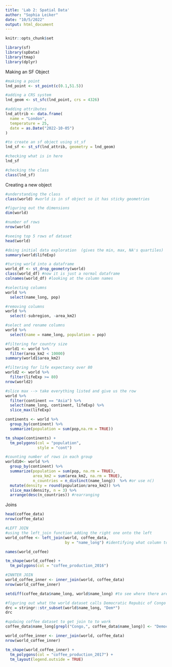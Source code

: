 ```yaml
---
title: 'Lab 2: Spatial Data'
author: "Sophia Leiker"
date: "10/5/2022"
output: html_document
---
```


```r
knitr::opts_chunk$set

library(sf)
library(spData)
library(tmap)
library(dplyr)

```

Making an SF Object
```r
#making a point
lnd_point <- st_point(c(0.1,51.5))

#adding a CRS system
lnd_geom <- st_sfc(lnd_point, crs = 4326)

#adding attributes
lnd_attrib <- data.frame(
  name = "London",
  temperature = 25,
  date = as.Date("2022-10-05")
)

#to create an sf object using st_sf
lnd_sf <- st_sf(lnd_attrib, geometry = lnd_geom)

#checking what is in here
lnd_sf

#checking the class
class(lnd_sf)

```

Creating a new object
```r
#understanding the class
class(world) #world is in sf object so it has sticky geometries

#figuring out the dimensions
dim(world) 

#number of rows
nrow(world)

#seeing top 5 rows of dataset
head(world)

#doing initial data exploration  (gives the min, max, NA's quartiles)
summary(world$lifeExp)

#turing world into a dataframe
world_df <- st_drop_geometry(world)
class(world_df) #now it is just a normal dataframe 
colnames(world_df) #looking at the column names

#selecting columns
world %>% 
  select(name_long, pop)

#removing columns
world %>% 
  select(-subregion, -area_km2)

#select and rename columns
world %>% 
  select(name = name_long, population = pop)

#filtering for country size
world1 <- world %>% 
  filter(area_km2 < 10000)
summary(world1$area_km2)

#filtering for life expectancy over 80
world2 <- world %>% 
  filter(lifeExp >= 80)
nrow(world2)

#slice max --> take everything listed and give us the row 
world %>% 
  filter(continent == "Asia") %>% 
  select(name_long, continent, lifeExp) %>% 
  slice_max(lifeExp)

continents <- world %>% 
  group_by(continent) %>% 
  summarize(population = sum(pop,na.rm = TRUE))

tm_shape(continents) +
  tm_polygons(col = "population",
              style = "cont")

#counting number of rows in each group
world10<- world %>% 
  group_by(continent) %>% 
  summarize(population = sum(pop, na.rm = TRUE),
            area_km2 = sum(area_km2, na.rm = TRUE),
            n_countries = n_distinct(name_long))  %>% #or use n()
  mutate(density = round(population/area_km2)) %>% 
  slice_max(density, n = 3) %>% 
  arrange(desc(n_countries)) #rearranging 

```


Joins 
```r
head(coffee_data)
nrow(coffee_data)

#LEFT JOIN
#using the left_join function adding the right one onto the left
world_coffee <- left_join(world, coffee_data,
                          by = "name_long") #identifying what column to join by

names(world_coffee)

tm_shape(world_coffee) +
  tm_polygons(col = "coffee_production_2016")

#INNTER JOIN
world_coffee_inner <- inner_join(world, coffee_data)
nrow(world_coffee_inner)

setdiff(coffee_data$name_long, world$name_long) #to see where there are differences between the two datasets in regards to a speciic variable 

#figuring out what the world dataset calls Democratic Repubic of Congo
drc = stringr::str_subset(world$name_long, "Dem*")
drc

#updaing coffee dataset to get join to to work
coffee_data$name_long[grepl("Congo,", coffee_data$name_long)] <- "Democratic Repubic of the Congo" #grepl --> pattern matching and replacement function 

world_coffee_inner <- inner_join(world, coffee_data)
nrow(world_coffee_inner)

tm_shape(world_coffee_inner) +
  tm_polygons(col = "coffee_production_2017") +
  tm_layout(legend.outside = TRUE)

```

